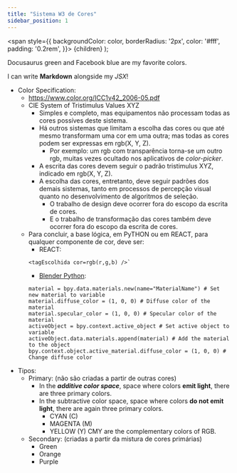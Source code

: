 ```yaml
---
title: "Sistema W3 de Cores"
sidebar_position: 1
---
```

  <span
    style={{
      backgroundColor: color,
      borderRadius: '2px',
      color: '#fff',
      padding: '0.2rem',
    }}>
    {children}
  </span>
);

<Highlight color="#25c2a0">Docusaurus green</Highlight> and <Highlight color="#1877F2">Facebook blue</Highlight> are my favorite colors.

I can write **Markdown** alongside my _JSX_!

- Color Specification:
    - https://www.color.org/ICC1v42_2006-05.pdf
    - CIE System of Tristimulus Values XYZ
        - Simples e completo, mas equipamentos não processam todas as cores possíves deste sistema.
        - Há outros sistemas que limitam a escolha das cores ou que até mesmo transformam uma cor em uma outra; mas todas as cores podem ser expressas em rgb(X, Y, Z).
            - Por exemplo: um rgb com transparência torna-se um outro rgb, muitas vezes ocultado nos aplicativos de *color-picker*.
        - A escrita das cores devem seguir o padrão tristimulus XYZ, indicado em rgb(X, Y, Z).
        - A escolha das cores, entretanto, deve seguir padrões dos demais sistemas, tanto em processos de percepção visual quanto no desenvolvimento de algoritmos de seleção.
            - O trabalho de design deve ocorrer fora do escopo da escrita de cores.
            - E o trabalho de transformação das cores também deve ocorrer fora do escopo da escrita de cores.
    - Para concluir, a base lógica, em PyTHON ou em REACT, para qualquer componente de cor, deve ser:
        - REACT: 
        ```
        <tagEscolhida cor=rgb(r,g,b) />`
        ```
        - [Blender Python](https://docs.blender.org/api/current/bpy.types.Material.html): 
        ```
        material = bpy.data.materials.new(name="MaterialName") # Set new material to variable
        material.diffuse_color = (1, 0, 0) # Diffuse color of the material
        material.specular_color = (1, 0, 0) # Specular color of the material
        activeObject = bpy.context.active_object # Set active object to variable
        activeObject.data.materials.append(material) # Add the material to the object
        bpy.context.object.active_material.diffuse_color = (1, 0, 0) # Change diffuse color
        ```
- Tipos:
    - Primary: (não são criadas a partir de outras cores)
        - In the ***additive color space***, space where colors **emit light**, there are three primary colors.
        - In the subtractive color space, space where colors **do not emit light**, there are again three primary colors.
            - CYAN (C)
            - MAGENTA (M)
            - YELLOW (Y)
            CMY are the complementary colors of RGB.
    - Secondary: (criadas a partir da mistura de cores primárias)
        - Green
        - Orange
        - Purple